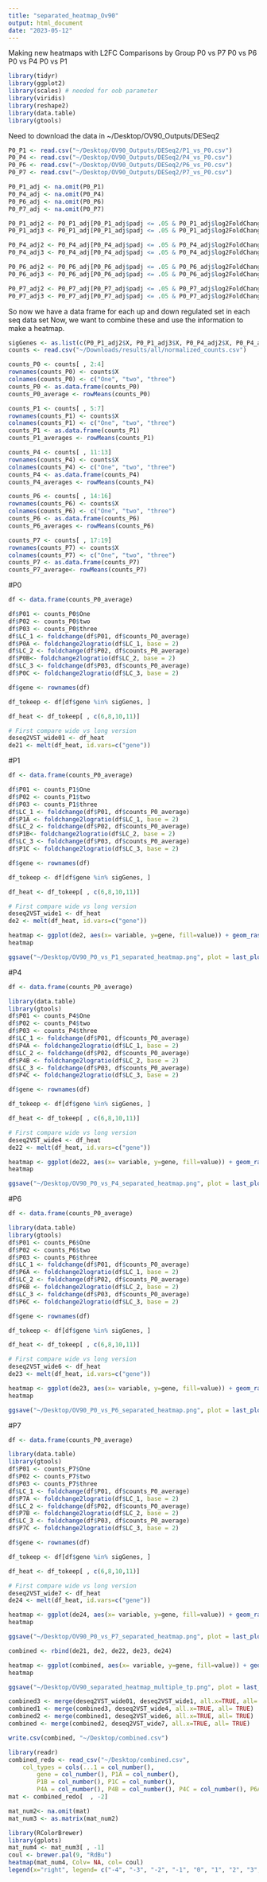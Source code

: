 ```yaml
---
title: "separated_heatmap_Ov90"
output: html_document
date: "2023-05-12"
---
```

Making new heatmaps with L2FC 
Comparisons by Group 
P0 vs P7
P0 vs P6
P0 vs P4
P0 vs P1 

```r
library(tidyr)
library(ggplot2)
library(scales) # needed for oob parameter
library(viridis)
library(reshape2)
library(data.table)
library(gtools)
```

Need to download the data in 
~/Desktop/OV90_Outputs/DESeq2
```r
P0_P1 <- read.csv("~/Desktop/OV90_Outputs/DESeq2/P1_vs_P0.csv")
P0_P4 <- read.csv("~/Desktop/OV90_Outputs/DESeq2/P4_vs_P0.csv")
P0_P6 <- read.csv("~/Desktop/OV90_Outputs/DESeq2/P6_vs_P0.csv")
P0_P7 <- read.csv("~/Desktop/OV90_Outputs/DESeq2/P7_vs_P0.csv")
```

```r
P0_P1_adj <- na.omit(P0_P1)
P0_P4_adj <- na.omit(P0_P4)
P0_P6_adj <- na.omit(P0_P6)
P0_P7_adj <- na.omit(P0_P7)
```

```r
P0_P1_adj2 <- P0_P1_adj[P0_P1_adj$padj <= .05 & P0_P1_adj$log2FoldChange >= 1.5, ]
P0_P1_adj3 <- P0_P1_adj[P0_P1_adj$padj <= .05 & P0_P1_adj$log2FoldChange <= -1.5, ]

P0_P4_adj2 <- P0_P4_adj[P0_P4_adj$padj <= .05 & P0_P4_adj$log2FoldChange >= 1.5, ]
P0_P4_adj3 <- P0_P4_adj[P0_P4_adj$padj <= .05 & P0_P4_adj$log2FoldChange <= -1.5, ]

P0_P6_adj2 <- P0_P6_adj[P0_P6_adj$padj <= .05 & P0_P6_adj$log2FoldChange >= 1.5, ]
P0_P6_adj3 <- P0_P6_adj[P0_P6_adj$padj <= .05 & P0_P6_adj$log2FoldChange <= -1.5, ]

P0_P7_adj2 <- P0_P7_adj[P0_P7_adj$padj <= .05 & P0_P7_adj$log2FoldChange >= 1.5, ]
P0_P7_adj3 <- P0_P7_adj[P0_P7_adj$padj <= .05 & P0_P7_adj$log2FoldChange <= -1.5, ]
```

So now we have a data frame for each up and down regulated set in each seq data set 
Now, we want to combine these and use the information to make a heatmap. 

```r
sigGenes <- as.list(c(P0_P1_adj2$X, P0_P1_adj3$X, P0_P4_adj2$X, P0_P4_adj3$X, P0_P7_adj2$X, P0_P7_adj3$X, P0_P6_adj2$X, P0_P6_adj3$X))
counts <- read.csv("~/Downloads/results/all/normalized_counts.csv")
```

```r
counts_P0 <- counts[ , 2:4]
rownames(counts_P0) <- counts$X
colnames(counts_P0) <- c("One", "two", "three")
counts_P0 <- as.data.frame(counts_P0)
counts_P0_average <- rowMeans(counts_P0)
```

```r
counts_P1 <- counts[ , 5:7]
rownames(counts_P1) <- counts$X
colnames(counts_P1) <- c("One", "two", "three")
counts_P1 <- as.data.frame(counts_P1)
counts_P1_averages <- rowMeans(counts_P1)
```


```r
counts_P4 <- counts[ , 11:13]
rownames(counts_P4) <- counts$X
colnames(counts_P4) <- c("One", "two", "three")
counts_P4 <- as.data.frame(counts_P4)
counts_P4_averages <- rowMeans(counts_P4)
```

```r
counts_P6 <- counts[ , 14:16]
rownames(counts_P6) <- counts$X
colnames(counts_P6) <- c("One", "two", "three")
counts_P6 <- as.data.frame(counts_P6)
counts_P6_averages <- rowMeans(counts_P6)
```

```r
counts_P7 <- counts[ , 17:19]
rownames(counts_P7) <- counts$X
colnames(counts_P7) <- c("One", "two", "three")
counts_P7 <- as.data.frame(counts_P7)
counts_P7_average<- rowMeans(counts_P7)
```

#P0
```r
df <- data.frame(counts_P0_average)
```

```r
df$P01 <- counts_P0$One
df$P02 <- counts_P0$two
df$P03 <- counts_P0$three
df$LC_1 <- foldchange(df$P01, df$counts_P0_average) 
df$P0A <- foldchange2logratio(df$LC_1, base = 2)
df$LC_2 <- foldchange(df$P02, df$counts_P0_average)
df$P0B<- foldchange2logratio(df$LC_2, base = 2)
df$LC_3 <- foldchange(df$P03, df$counts_P0_average)
df$P0C <- foldchange2logratio(df$LC_3, base = 2)
```

```r
df$gene <- rownames(df)
```

```r
df_tokeep <- df[df$gene %in% sigGenes, ]
```

```r
df_heat <- df_tokeep[ , c(6,8,10,11)]
```

```r
# First compare wide vs long version
deseq2VST_wide01 <- df_heat
de21 <- melt(df_heat, id.vars=c("gene"))
```

#P1
```r
df <- data.frame(counts_P0_average)
```

```r
df$P01 <- counts_P1$One
df$P02 <- counts_P1$two
df$P03 <- counts_P1$three
df$LC_1 <- foldchange(df$P01, df$counts_P0_average) 
df$P1A <- foldchange2logratio(df$LC_1, base = 2)
df$LC_2 <- foldchange(df$P02, df$counts_P0_average)
df$P1B<- foldchange2logratio(df$LC_2, base = 2)
df$LC_3 <- foldchange(df$P03, df$counts_P0_average)
df$P1C <- foldchange2logratio(df$LC_3, base = 2)
```

```r
df$gene <- rownames(df)
```

```r
df_tokeep <- df[df$gene %in% sigGenes, ]
```

```r
df_heat <- df_tokeep[ , c(6,8,10,11)]
```

```r
# First compare wide vs long version
deseq2VST_wide1 <- df_heat
de2 <- melt(df_heat, id.vars=c("gene"))
```

```r
heatmap <- ggplot(de2, aes(x= variable, y=gene, fill=value)) + geom_raster() + scale_fill_viridis(discrete= FALSE) + theme(axis.text.x=element_text(angle=65, hjust=1), axis.text.y=element_blank(), axis.ticks.y=element_blank())
heatmap
```
```r
ggsave("~/Desktop/OV90_P0_vs_P1_separated_heatmap.png", plot = last_plot(), width = 10, height = 12, units = c("in"))
```

#P4 
```r
df <- data.frame(counts_P0_average)
```

```r
library(data.table)
library(gtools)
df$P01 <- counts_P4$One
df$P02 <- counts_P4$two
df$P03 <- counts_P4$three
df$LC_1 <- foldchange(df$P01, df$counts_P0_average) 
df$P4A <- foldchange2logratio(df$LC_1, base = 2)
df$LC_2 <- foldchange(df$P02, df$counts_P0_average)
df$P4B <- foldchange2logratio(df$LC_2, base = 2)
df$LC_3 <- foldchange(df$P03, df$counts_P0_average)
df$P4C <- foldchange2logratio(df$LC_3, base = 2)
```

```r
df$gene <- rownames(df)
```

```r
df_tokeep <- df[df$gene %in% sigGenes, ]
```

```r
df_heat <- df_tokeep[ , c(6,8,10,11)]
```

```r
# First compare wide vs long version
deseq2VST_wide4 <- df_heat
de22 <- melt(df_heat, id.vars=c("gene"))
```

```r
heatmap <- ggplot(de22, aes(x= variable, y=gene, fill=value)) + geom_raster() + scale_fill_viridis(discrete= FALSE) + theme(axis.text.x=element_text(angle=65, hjust=1), axis.text.y=element_blank(), axis.ticks.y=element_blank())
heatmap
```

```r
ggsave("~/Desktop/OV90_P0_vs_P4_separated_heatmap.png", plot = last_plot(), width = 10, height = 12, units = c("in"))
```

#P6
```r
df <- data.frame(counts_P0_average)
```

```r
library(data.table)
library(gtools)
df$P01 <- counts_P6$One
df$P02 <- counts_P6$two
df$P03 <- counts_P6$three
df$LC_1 <- foldchange(df$P01, df$counts_P0_average) 
df$P6A <- foldchange2logratio(df$LC_1, base = 2)
df$LC_2 <- foldchange(df$P02, df$counts_P0_average)
df$P6B <- foldchange2logratio(df$LC_2, base = 2)
df$LC_3 <- foldchange(df$P03, df$counts_P0_average)
df$P6C <- foldchange2logratio(df$LC_3, base = 2)
```

```r
df$gene <- rownames(df)
```

```r
df_tokeep <- df[df$gene %in% sigGenes, ]
```

```r
df_heat <- df_tokeep[ , c(6,8,10,11)]
```

```r
# First compare wide vs long version
deseq2VST_wide6 <- df_heat
de23 <- melt(df_heat, id.vars=c("gene"))
```

```r
heatmap <- ggplot(de23, aes(x= variable, y=gene, fill=value)) + geom_raster() + scale_fill_viridis(discrete= FALSE) + theme(axis.text.x=element_text(angle=65, hjust=1), axis.text.y=element_blank(), axis.ticks.y=element_blank())
heatmap
```

```r
ggsave("~/Desktop/OV90_P0_vs_P6_separated_heatmap.png", plot = last_plot(), width = 10, height = 12, units = c("in"))
```

#P7
```r
df <- data.frame(counts_P0_average)
```

```r
library(data.table)
library(gtools)
df$P01 <- counts_P7$One
df$P02 <- counts_P7$two
df$P03 <- counts_P7$three
df$LC_1 <- foldchange(df$P01, df$counts_P0_average) 
df$P7A <- foldchange2logratio(df$LC_1, base = 2)
df$LC_2 <- foldchange(df$P02, df$counts_P0_average)
df$P7B <- foldchange2logratio(df$LC_2, base = 2)
df$LC_3 <- foldchange(df$P03, df$counts_P0_average)
df$P7C <- foldchange2logratio(df$LC_3, base = 2)
```

```r
df$gene <- rownames(df)
```

```r
df_tokeep <- df[df$gene %in% sigGenes, ]
```

```r
df_heat <- df_tokeep[ , c(6,8,10,11)]
```

```r
# First compare wide vs long version
deseq2VST_wide7 <- df_heat
de24 <- melt(df_heat, id.vars=c("gene"))
```

```r
heatmap <- ggplot(de24, aes(x= variable, y=gene, fill=value)) + geom_raster() + scale_fill_viridis(discrete= FALSE) + theme(axis.text.x=element_text(angle=65, hjust=1), axis.text.y=element_blank(), axis.ticks.y=element_blank())
heatmap
```

```r
ggsave("~/Desktop/OV90_P0_vs_P7_separated_heatmap.png", plot = last_plot(), width = 10, height = 12, units = c("in"))
```


```r
combined <- rbind(de21, de2, de22, de23, de24)
```

```r
heatmap <- ggplot(combined, aes(x= variable, y=gene, fill=value)) + geom_raster() + scale_fill_viridis(discrete= FALSE) + theme(axis.text.x=element_text(angle=65, hjust=1), axis.text.y=element_blank(), axis.ticks.y=element_blank()) + aes(y = reorder(gene, value)) + xlab("Passage Number") + ylab("Gene")
heatmap 
```

```r
ggsave("~/Desktop/OV90_separated_heatmap_multiple_tp.png", plot = last_plot(), width = 10, height = 12, units = c("in"))
```

```r
combined3 <- merge(deseq2VST_wide01, deseq2VST_wide1, all.x=TRUE, all= TRUE)
combined1 <- merge(combined3, deseq2VST_wide4, all.x=TRUE, all= TRUE)
combined2 <- merge(combined1, deseq2VST_wide6, all.x=TRUE, all= TRUE)
combined <- merge(combined2, deseq2VST_wide7, all.x=TRUE, all= TRUE)
```

```r
write.csv(combined, "~/Desktop/combined.csv")
```

```r
library(readr)
combined_redo <- read_csv("~/Desktop/combined.csv", 
    col_types = cols(...1 = col_number(), 
        gene = col_number(), P1A = col_number(), 
        P1B = col_number(), P1C = col_number(), 
        P4A = col_number(), P4B = col_number(), P4C = col_number(), P6A = col_number(), P6B = col_number(), P6C = col_number(),P7A = col_number(), P7B = col_number(), P7C = col_number()))
mat <- combined_redo[  , -2]
```

```r
mat_num2<- na.omit(mat)
mat_num3 <- as.matrix(mat_num2)
```

```r
library(RColorBrewer)
library(gplots)
mat_num4 <- mat_num3[ , -1]
coul <- brewer.pal(9, "RdBu") 
heatmap(mat_num4, Colv= NA, col= coul)
legend(x="right", legend= c("-4", "-3", "-2", "-1", "0", "1", "2", "3", ""), fill=coul)
```

